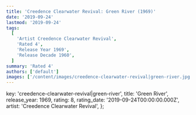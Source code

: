 ```yaml
---
title: 'Creedence Clearwater Revival: Green River (1969)'
date: '2019-09-24'
lastmod: '2019-09-24'
tags:
  [
    'Artist Creedence Clearwater Revival',
    'Rated 4',
    'Release Year 1969',
    'Release Decade 1960',
  ]
summary: 'Rated 4'
authors: ['default']
images: ['/content/images/creedence-clearwater-revival|green-river.jpg']
---
```


  key: 'creedence-clearwater-revival|green-river',
  title: 'Green River',
  release_year: 1969,
  rating: 8,
  rating_date: '2019-09-24T00:00:00.000Z',
  artist: 'Creedence Clearwater Revival',
};

<MusicRating data={data} />
